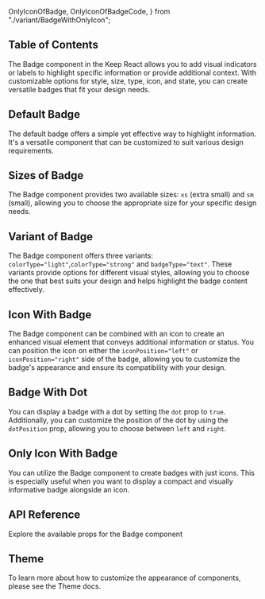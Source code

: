   OnlyIconOfBadge,
  OnlyIconOfBadgeCode,
} from "./variant/BadgeWithOnlyIcon";



## Table of Contents

The Badge component in the Keep React allows you to add visual indicators or labels to highlight specific information or provide additional context. With customizable options for style, size, type, icon, and state, you can create versatile badges that fit your design needs.

## Default Badge

The default badge offers a simple yet effective way to highlight information. It's a versatile component that can be customized to suit various design requirements.

<CodePreview github="Badge" code={DefaultBadgeCode}>
  <DefaultBadge />
</CodePreview>

## Sizes of Badge

The Badge component provides two available sizes: `xs` (extra small) and `sm` (small), allowing you to choose the appropriate size for your specific design needs.

<CodePreview github="Badge" code={SizesOfBadgeCode}>
  <SizesOfBadge />
</CodePreview>

## Variant of Badge

The Badge component offers three variants: `colorType="light"`,`colorType="strong"` and `badgeType="text"`. These variants provide options for different visual styles, allowing you to choose the one that best suits your design and helps highlight the badge content effectively.

<CodePreview github="Badge" code={VariantOfBadgeCode}>
  <VariantOfBadge />
</CodePreview>

## Icon With Badge

The Badge component can be combined with an icon to create an enhanced visual element that conveys additional information or status. You can position the icon on either the `iconPosition="left"` or `iconPosition="right"` side of the badge, allowing you to customize the badge's appearance and ensure its compatibility with your design.

<CodePreview github="Badge" code={IconWithBadgeCode}>
  <IconWithBadge />
</CodePreview>

## Badge With Dot

You can display a badge with a dot by setting the `dot` prop to `true`. Additionally, you can customize the position of the dot by using the `dotPosition` prop, allowing you to choose between `left` and `right`.

<CodePreview github="Badge" code={BadgeWithDotCode}>
  <BadgeWithDot />
</CodePreview>

## Only Icon With Badge

You can utilize the Badge component to create badges with just icons. This is especially useful when you want to display a compact and visually informative badge alongside an icon.

<CodePreview github="Badge" code={OnlyIconOfBadgeCode}>
  <OnlyIconOfBadge />
</CodePreview>

## API Reference

Explore the available props for the Badge component

<ComponentApi data={badgeApiData} />

## Theme

To learn more about how to customize the appearance of components, please see the Theme docs.

<CssThemePreview code={useTheme().theme.badge} />
